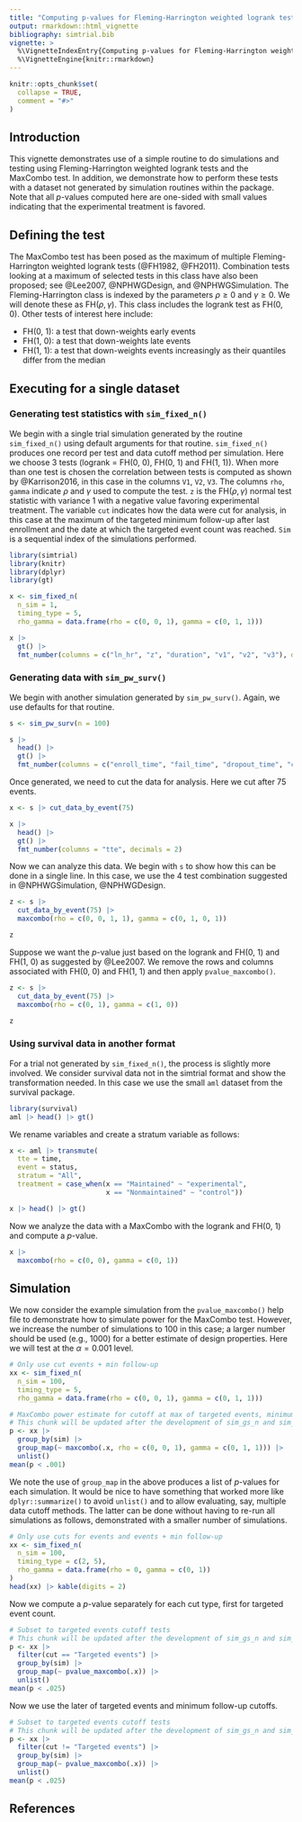 ```yaml
---
title: "Computing p-values for Fleming-Harrington weighted logrank tests and the MaxCombo test"
output: rmarkdown::html_vignette
bibliography: simtrial.bib
vignette: >
  %\VignetteIndexEntry{Computing p-values for Fleming-Harrington weighted logrank tests and the MaxCombo test}
  %\VignetteEngine{knitr::rmarkdown}
---
```


```r
knitr::opts_chunk$set(
  collapse = TRUE,
  comment = "#>"
)
```

## Introduction

This vignette demonstrates use of a simple routine to do simulations and testing using Fleming-Harrington weighted logrank tests and the MaxCombo test.
In addition, we demonstrate how to perform these tests with a dataset not generated by simulation routines within the package.
Note that all $p$-values computed here are one-sided with small values indicating that the experimental treatment is favored.

## Defining the test

The MaxCombo test has been posed as the maximum of multiple Fleming-Harrington weighted logrank tests (@FH1982, @FH2011).
Combination tests looking at a maximum of selected tests in this class have also been proposed; see @Lee2007, @NPHWGDesign, and @NPHWGSimulation.
The Fleming-Harrington class is indexed by the parameters $\rho\ge 0$ and $\gamma\ge 0$.
We will denote these as FH($\rho, \gamma$).
This class includes the logrank test as FH(0, 0).
Other tests of interest here include:

- FH(0, 1): a test that down-weights early events
- FH(1, 0): a test that down-weights late events
- FH(1, 1): a test that down-weights events increasingly as their quantiles differ from the median

## Executing for a single dataset

### Generating test statistics with `sim_fixed_n()`

We begin with a single trial simulation generated by the routine `sim_fixed_n()` using default arguments for that routine.
`sim_fixed_n()` produces one record per test and data cutoff method per simulation.
Here we choose 3 tests (logrank = FH(0, 0), FH(0, 1) and FH(1, 1)).
When more than one test is chosen the correlation between tests is computed as shown by @Karrison2016, in this case in the columns `V1`, `V2`, `V3`. The columns `rho`, `gamma` indicate $\rho$ and $\gamma$ used to compute the test. `z` is the FH($\rho, \gamma$) normal test statistic with variance 1 with a negative value favoring experimental treatment. The variable `cut` indicates how the data were cut for analysis, in this case at the maximum of the targeted minimum follow-up after last enrollment and the date at which the targeted event count was reached. `Sim` is a sequential index of the simulations performed.

```r
library(simtrial)
library(knitr)
library(dplyr)
library(gt)
```

```r
x <- sim_fixed_n(
  n_sim = 1,
  timing_type = 5,
  rho_gamma = data.frame(rho = c(0, 0, 1), gamma = c(0, 1, 1)))

x |> 
  gt() |>
  fmt_number(columns = c("ln_hr", "z", "duration", "v1", "v2", "v3"), decimals = 2)
```

### Generating data with `sim_pw_surv()`

We begin with another simulation generated by `sim_pw_surv()`.
Again, we use defaults for that routine.

```r
s <- sim_pw_surv(n = 100)

s |> 
  head() |> 
  gt() |>
  fmt_number(columns = c("enroll_time", "fail_time", "dropout_time", "cte"), decimals = 2)
```

Once generated, we need to cut the data for analysis. Here we cut after 75 events.

```r
x <- s |> cut_data_by_event(75)

x |> 
  head() |> 
  gt() |>
  fmt_number(columns = "tte", decimals = 2)
```

Now we can analyze this data. We begin with `s` to show how this can be done in a single line.
In this case, we use the 4 test combination suggested in @NPHWGSimulation, @NPHWGDesign.

```r
z <- s |>
  cut_data_by_event(75) |>
  maxcombo(rho = c(0, 0, 1, 1), gamma = c(0, 1, 0, 1))

z
```

Suppose we want the $p$-value just based on the logrank and FH(0, 1) and FH(1, 0) as suggested by @Lee2007.
We remove the rows and columns associated with FH(0, 0) and FH(1, 1) and then apply `pvalue_maxcombo()`.

```r
z <- s |>
  cut_data_by_event(75) |>
  maxcombo(rho = c(0, 1), gamma = c(1, 0))

z
```

### Using survival data in another format

For a trial not generated by `sim_fixed_n()`, the process is slightly more involved.
We consider survival data not in the simtrial format and show the transformation needed.
In this case we use the small `aml` dataset from the survival package.

```r
library(survival)
aml |> head() |> gt()
```

We rename variables and create a stratum variable as follows:

```r
x <- aml |> transmute(
  tte = time,
  event = status,
  stratum = "All",
  treatment = case_when(x == "Maintained" ~ "experimental",
                        x == "Nonmaintained" ~ "control"))

x |> head() |> gt()
```
Now we analyze the data with a MaxCombo with the logrank and FH(0, 1) and compute a $p$-value.

```r
x |>
  maxcombo(rho = c(0, 0), gamma = c(0, 1))
```

## Simulation

We now consider the example simulation from the `pvalue_maxcombo()` help file to demonstrate how to simulate power for the MaxCombo test. However, we increase the number of simulations to 100 in this case; a larger number should be used (e.g., 1000) for a better estimate of design properties. Here we will test at the $\alpha=0.001$ level.

```r
# Only use cut events + min follow-up
xx <- sim_fixed_n(
  n_sim = 100,
  timing_type = 5,
  rho_gamma = data.frame(rho = c(0, 0, 1), gamma = c(0, 1, 1)))

# MaxCombo power estimate for cutoff at max of targeted events, minimum follow-up
# This chunk will be updated after the development of sim_gs_n and sim_fixed_n
p <- xx |>
  group_by(sim) |>
  group_map(~ maxcombo(.x, rho = c(0, 0, 1), gamma = c(0, 1, 1))) |>
  unlist()
mean(p < .001)
```

We note the use of `group_map` in the above produces a list of $p$-values for each simulation.
It would be nice to have something that worked more like `dplyr::summarize()` to avoid `unlist()` and to allow evaluating, say, multiple data cutoff methods.
The latter can be done without having to re-run all simulations as follows, demonstrated with a smaller number of simulations.

```r
# Only use cuts for events and events + min follow-up
xx <- sim_fixed_n(
  n_sim = 100,
  timing_type = c(2, 5),
  rho_gamma = data.frame(rho = 0, gamma = c(0, 1))
)
head(xx) |> kable(digits = 2)
```

Now we compute a $p$-value separately for each cut type, first for targeted event count.

```r
# Subset to targeted events cutoff tests
# This chunk will be updated after the development of sim_gs_n and sim_fixed_n
p <- xx |>
  filter(cut == "Targeted events") |>
  group_by(sim) |>
  group_map(~ pvalue_maxcombo(.x)) |>
  unlist()
mean(p < .025)
```

Now we use the later of targeted events and minimum follow-up cutoffs.

```r
# Subset to targeted events cutoff tests
# This chunk will be updated after the development of sim_gs_n and sim_fixed_n
p <- xx |>
  filter(cut != "Targeted events") |>
  group_by(sim) |>
  group_map(~ pvalue_maxcombo(.x)) |>
  unlist()
mean(p < .025)
```

## References
